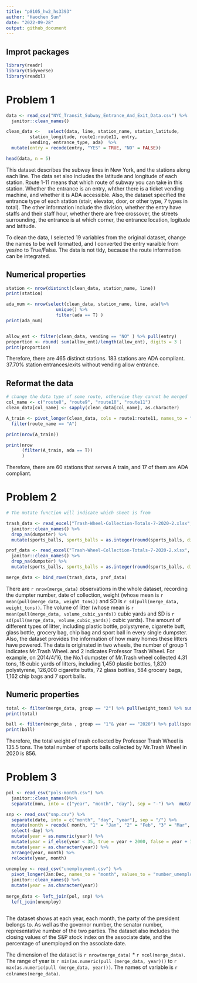 ```yaml
---
title: "p8105_hw2_hs3393"
author: "Haochen Sun"
date: "2022-09-28"
output: github_document
---
```

## Improt packages
```r
library(readr)
library(tidyverse)
library(readxl)
```

# Problem 1
```r
data <- read_csv("NYC_Transit_Subway_Entrance_And_Exit_Data.csv") %>% 
  janitor::clean_names()

clean_data <-   select(data, line, station_name, station_latitude,
         station_longitude, route1:route11, entry, 
         vending, entrance_type, ada)  %>% 
  mutate(entry = recode(entry, "YES" = TRUE, "NO" = FALSE))

head(data, n = 5)
```

This dataset describes the subway lines in New York, and the stations along each line. The data set also includes the latitude and longitude of each station. Route 1-11 means that which route of subway you can take in this station. Whether the entrance is an entry, whther there is a ticket vending machine, and whether it is ADA accessible. Also, the dataset specified the entrance type of each station (stair, elevator, door, or other type, 7 types in total). The other information include the division, whether the entry have staffs and their staff hour, whether there are free crossover, the streets surrounding, the entrance is at which corner, the entrance location, logitude and latitude.

To clean the data, I selected 19 variables from the original dataset, change the names to be well formatted, and I converted the entry varaible from yes/no to True/False. The data is not tidy, because the route information can be integrated.

## Numerical properties

```r
station <- nrow(distinct(clean_data, station_name, line))
print(station)

ada_num <- nrow(select(clean_data, station_name, line, ada)%>% 
                   unique() %>% 
                   filter(ada == T) )
print(ada_num)


allow_ent <- filter(clean_data, vending == "NO" ) %>% pull(entry)
proportion <- round( sum(allow_ent)/length(allow_ent), digits = 3 )
print(proportion)

```

Therefore, there are 465 distinct stations. 183 stations are ADA compliant. 37.70% station entrances/exits without vending allow entrance. 

## Reformat the data
```r
# change the data type of some route, otherwise they cannot be merged
col_name <- c("route8", "route9", "route10", "route11")
clean_data[col_name] <- sapply(clean_data[col_name], as.character)

A_train <- pivot_longer(clean_data, cols = route1:route11, names_to = "route_number", names_prefix = "route", values_to = "route_name", values_drop_na = T) %>% distinct(station_name, line, .keep_all = T ) %>% 
  filter(route_name == "A")

print(nrow(A_train))

print(nrow
      (filter(A_train, ada == T))
      )
```

Therefore, there are 60 stations that serves A train, and 17 of them are ADA compliant.

# Problem 2 
```r
# The mutate function will indicate which sheet is from

trash_data <- read_excel("Trash-Wheel-Collection-Totals-7-2020-2.xlsx", sheet ="Mr. Trash Wheel", range = "A2:N534") %>%
  janitor::clean_names() %>% 
  drop_na(dumpster) %>% 
  mutate(sports_balls, sports_balls = as.integer(round(sports_balls, digits = 0))) %>% mutate(group = 1 )

prof_data <- read_excel("Trash-Wheel-Collection-Totals-7-2020-2.xlsx", sheet ="Professor Trash Wheel", range = "A2:N117") %>%
  janitor::clean_names() %>% 
  drop_na(dumpster) %>% 
  mutate(sports_balls, sports_balls = as.integer(round(sports_balls, digits = 0))) %>% mutate(group = 2)

merge_data <- bind_rows(trash_data, prof_data)
```

There are `r nrow(merge_data)` observations in the whole dataset, recording the dumpter number, date of collection, weight (whose mean is `r mean(pull(merge_data, weight_tons))` and SD is `r sd(pull(merge_data, weight_tons))`. The volume of litter (whose mean is `r mean(pull(merge_data, volume_cubic_yards))` cubic yards and SD is `r sd(pull(merge_data, volume_cubic_yards))` cubic yards). The amount of different types of litter, including plastic bottle, polystyrene, cigarette butt, glass bottle, grocery bag, chip bag and sport ball in every single dumpster. Also, the dataset provides the information of how many homes these litters have powered. The data is originated in two wheels, the number of group 1 indicates Mr.Trash Wheel. and 2 indicates Professor Trash Wheel. For example, on 2014/4/16, the No.1 dumpster of Mr.Trash wheel collected 4.31 tons, 18 cubic yards of litters, including 1,450 plastic bottles, 1,820 polystyrene, 126,000 cigarette butts, 72 glass bottles, 584 grocery bags, 1,162 chip bags and 7 sport balls.

## Numeric properties
```r
total <- filter(merge_data, group == "2") %>% pull(weight_tons) %>% sum()
print(total)

ball <- filter(merge_data , group == "1"& year == "2020") %>% pull(sports_balls) %>% sum()
print(ball)
```

Therefore, the total weight of trash collected by Professor Trash Wheel is 135.5 tons. The total number of sports balls collected by Mr.Trash Wheel in 2020 is 856.

# Problem 3
```r
pol <- read_csv("pols-month.csv") %>%
  janitor::clean_names()%>%
  separate(mon, into = c("year", "month", "day"), sep = "-") %>%  mutate(month = recode( month, "01" = "Jan", "02" = "Feb", "03" = "Mar", "04" = "Apr", "05" = "May", "06" = "Jun", "07" = "Jul", "08" = "Aug", "09" = "Sep", "10" = "Oct", "11" = "Nov", "12" = "Dec")) %>% mutate(president = recode(prez_gop, `0` = "dem", `1` = "gop")) %>% select(c(-prez_gop, -prez_dem, -day))

snp <- read_csv("snp.csv") %>% 
  separate(date, into = c("month", "day", "year"), sep = "/") %>% 
  mutate(month = recode( month, "1" = "Jan", "2" = "Feb", "3" = "Mar", "4" = "Apr", "5" = "May", "6" = "Jun", "7" = "Jul", "8" = "Aug", "9" = "Sep", "10" = "Oct", "11" = "Nov", "12" = "Dec")) %>%
  select(-day) %>%
  mutate(year = as.numeric(year)) %>% 
  mutate(year = if_else(year < 35, true = year + 2000, false = year + 1900)) %>% 
  mutate(year = as.character(year)) %>%
  arrange(year, month) %>% 
  relocate(year, month)
  
unemploy <- read_csv("unemployment.csv") %>%
  pivot_longer(Jan:Dec, names_to = "month", values_to = "number_umemploy") %>%
  janitor::clean_names() %>% 
  mutate(year = as.character(year))
  
merge_data <- left_join(pol, snp) %>% 
  left_join(unemploy) 
  
```

The dataset shows at each year, each month, the party of the president belongs to. As well as the governor number, the senator number, representative number of the two parties. The dataset also includes the closing values of the S&P stock index on the associate date, and the percentage of unemployed on the associate date.

The dimension of the dataset is `r nrow(merge_data)` * `r ncol(merge_data)`. The range of year is  `r min(as.numeric(pull (merge_data, year)))` to `r max(as.numeric(pull (merge_data, year)))`. The names of variable is `r colnames(merge_data)`. 

